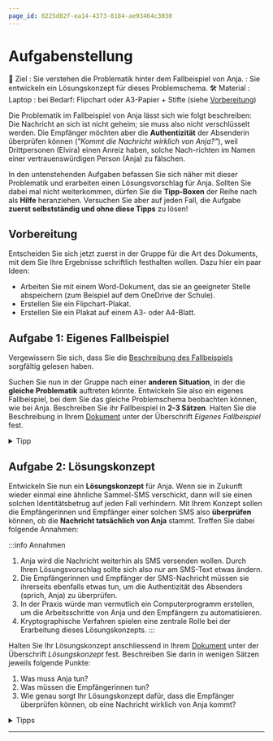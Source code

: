```yaml
---
page_id: 0225d82f-ea14-4373-8184-ae93464c3030
---
```


#  Aufgabenstellung
🎯 Ziel
  : Sie verstehen die Problematik hinter dem Fallbeispiel von Anja.
  : Sie entwickeln ein Lösungskonzept für dieses Problemschema.
🛠️ Material
  : Laptop
  : bei Bedarf: Flipchart oder A3-Papier + Stifte (siehe [Vorbereitung](#vorbereitung))

Die Problematik im Fallbeispiel von Anja lässt sich wie folgt beschreiben: Die Nachricht an sich ist nicht geheim; sie muss also nicht verschlüsselt werden. Die Empfänger möchten aber die **Authentizität** der Absenderin überprüfen können (_"Kommt die Nachricht wirklich von Anja?"_), weil Drittpersonen (Elvira) einen Anreiz haben, solche Nach-richten im Namen einer vertrauenswürdigen Person (Anja) zu fälschen.

In den untenstehenden Aufgaben befassen Sie sich näher mit dieser Problematik und erarbeiten einen Lösungsvorschlag für Anja. Sollten Sie dabei mal nicht weiterkommen, dürfen Sie die **Tipp-Boxen** der Reihe nach als **Hilfe** heranziehen. Versuchen Sie aber auf jeden Fall, die Aufgabe **zuerst selbstständig und ohne diese Tipps** zu lösen!

## Vorbereitung
Entscheiden Sie sich jetzt zuerst in der Gruppe für die Art des Dokuments, mit dem Sie Ihre Ergebnisse schriftlich festhalten wollen. Dazu hier ein paar Ideen:
- Arbeiten Sie mit einem Word-Dokument, das sie an geeigneter Stelle abspeichern (zum Beispiel auf dem OneDrive der Schule).
- Erstellen Sie ein Flipchart-Plakat.
- Erstellen Sie ein Plakat auf einem A3- oder A4-Blatt.

## Aufgabe 1: Eigenes Fallbeispiel
Vergewissern Sie sich, dass Sie die [Beschreibung des Fallbeispiels](./) sorgfältig gelesen haben.

Suchen Sie nun in der Gruppe nach einer **anderen Situation**, in der die **gleiche Problematik** auftreten könnte. Entwickeln Sie also ein eigenes Fallbeispiel, bei dem Sie das gleiche Problemschema beobachten können, wie bei Anja. Beschreiben Sie ihr Fallbeispiel in **2-3 Sätzen**. Halten Sie die Beschreibung in Ihrem [Dokument](#vorbereitung) unter der Überschrift _Eigenes Fallbeispiel_ fest.

<details>
  <summary>Tipp</summary>
  <div>
    ### Ein paar Ideen
    - Party-Einladung(Adresse, Zeit, Kostüm?)
    - Nachrichten von der Schule(z.B., dass eine Lektion ausfällt)
    - Einverständniserklärung der Eltern
    - Einladung auf den Minecraft-Server eines Freundes (Server-IP)
  </div>
</details>

## Aufgabe 2: Lösungskonzept
Entwickeln Sie nun ein **Lösungskonzept** für Anja. Wenn sie in Zukunft wieder einmal eine ähnliche Sammel-SMS verschickt, dann will sie einen solchen Identitätsbetrug auf jeden Fall verhindern. Mit Ihrem Konzept sollen die Empfängerinnen und Empfänger einer solchen SMS also **überprüfen** können, ob die **Nachricht tatsächlich von Anja** stammt. Treffen Sie dabei folgende Annahmen:

:::info Annahmen
1. Anja wird die Nachricht weiterhin als SMS versenden wollen. Durch Ihren Lösungsvorschlag sollte sich also nur am SMS-Text etwas ändern.
2. Die Empfängerinnen und Empfänger der SMS-Nachricht müssen sie ihrerseits ebenfalls etwas tun, um die Authentizität des Absenders (sprich, Anja) zu überprüfen.
3. In der Praxis würde man vermutlich ein Computerprogramm erstellen, um die Arbeitsschritte von Anja und den Empfängern zu automatisieren.
4. Kryptographische Verfahren spielen eine zentrale Rolle bei der Erarbeitung dieses Lösungskonzepts.
:::

Halten Sie Ihr Lösungskonzept anschliessend in Ihrem [Dokument](#vorbereitung) unter der Überschrift _Lösungskonzept_ fest. Beschreiben Sie darin in wenigen Sätzen jeweils folgende Punkte:
1. Was muss Anja tun?
2. Was müssen die Empfängerinnen tun?
3. Wie genau sorgt Ihr Lösungskonzept dafür, dass die Empfänger überprüfen können, ob eine Nachricht wirklich von Anja kommt?

<details>
  <summary>Tipps</summary>

  <details>
    <summary>Tipp 1</summary>
    <span>Konzentrieren Sie sich auf asymmetrische Verschlüsselung.</span>
  </details>

  <details>
    <summary>Tipp 2</summary>
    <span>
    Gehen Sie davon aus, dass die Empfänger Anjas Public Key kennen, respektive, diesen bei einer vertrauenswürdigen Quelle (z.B. dem Schul-Intranet) nachschauen können.
  </span>
  </details>

  <details>
    <summary>Tipp 3</summary>
    <span>Wenden Sie das Konzept der asymmetrischen Verschlüsselung verkehrt herum an.</span>
  </details>

  <details>
    <summary>Tipp 4</summary>
    <span>
    Was mit einem Public Key verschlüsselt wurde, kann nur mit dem dazugehörigen Private Key wieder entschlüsselt werden. Aber eben auch umgekehrt: Wenn etwas mit einem Private Key verschlüsselt wurde, kann es nur mit dem dazugehörigen Public Key wieder entschlüsselt werden.
  </span>
  </details>
</details>

---
